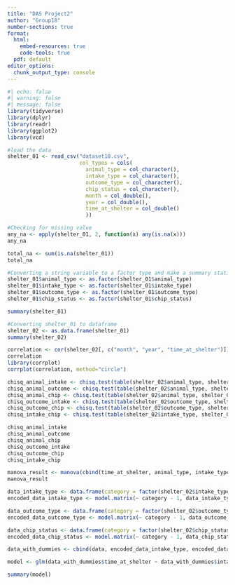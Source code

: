```yaml
---
title: "DAS Project2"
author: "Group18"
number-sections: true
format: 
  html:
    embed-resources: true
    code-tools: true
  pdf: default
editor_options: 
  chunk_output_type: console
---
```


```r
#| echo: false
#| warning: false
#| message: false
library(tidyverse)
library(dplyr)
library(readr)
library(ggplot2)
library(vcd)
```

```r
#load the data
shelter_01 <- read_csv("dataset18.csv", 
                       col_types = cols(
                         animal_type = col_character(),
                         intake_type = col_character(),
                         outcome_type = col_character(),
                         chip_status = col_character(),
                         month = col_double(),
                         year = col_double(),
                         time_at_shelter = col_double()
                         ))
```

```r
#Checking for missing value
any_na <- apply(shelter_01, 2, function(x) any(is.na(x))) 
any_na  

total_na <- sum(is.na(shelter_01))
total_na
```

```r
#Converting a string variable to a factor type and make a summary statistics
shelter_01$animal_type <- as.factor(shelter_01$animal_type)
shelter_01$intake_type <- as.factor(shelter_01$intake_type) 
shelter_01$outcome_type <- as.factor(shelter_01$outcome_type) 
shelter_01$chip_status <- as.factor(shelter_01$chip_status) 

summary(shelter_01)
```

```r
#Converting shelter_01 to dataframe
shelter_02 <- as.data.frame(shelter_01)
summary(shelter_02)
```

```r
correlation <- cor(shelter_02[, c("month", "year", "time_at_shelter")])
correlation
library(corrplot)
corrplot(correlation, method="circle")
```

```r
chisq_animal_intake <- chisq.test(table(shelter_02$animal_type, shelter_02$intake_type))
chisq_animal_outcome <- chisq.test(table(shelter_02$animal_type, shelter_02$outcome_type))
chisq_animal_chip <- chisq.test(table(shelter_02$animal_type, shelter_02$chip_status))
chisq_outcome_intake <- chisq.test(table(shelter_02$outcome_type, shelter_02$intake_type))
chisq_outcome_chip <- chisq.test(table(shelter_02$outcome_type, shelter_02$chip_status))
chisq_intake_chip <- chisq.test(table(shelter_02$intake_type, shelter_02$chip_status))

chisq_animal_intake
chisq_animal_outcome
chisq_animal_chip
chisq_outcome_intake
chisq_outcome_chip
chisq_intake_chip
```

```r
manova_result <- manova(cbind(time_at_shelter, animal_type, intake_type, outcome_type, chip_status) ~ 1, data=shelter_02)
manova_result
```

```r
data_intake_type <- data.frame(category = factor(shelter_02$intake_type))
encoded_data_intake_type <- model.matrix(~ category - 1, data_intake_type)

data_outcome_type <- data.frame(category = factor(shelter_02$outcome_type))
encoded_data_outcome_type <- model.matrix(~ category - 1, data_outcome_type)

data_chip_status <- data.frame(category = factor(shelter_02$chip_status))
encoded_data_chip_status <- model.matrix(~ category - 1, data_chip_status)

data_with_dummies <- cbind(data, encoded_data_intake_type, encoded_data_outcome_type, encoded_data_chip_status)

model <- glm(data_with_dummies$time_at_shelter ~ data_with_dummies$intake_type + data_with_dummies$outcome_type + data_with_dummies$chip_status, data = data_with_dummies, family = gaussian)

summary(model)
```
